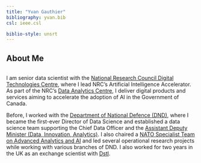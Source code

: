```yaml
---
title: "Yvan Gauthier"
bibliography: yvan.bib
csl: ieee.csl

biblio-style: unsrt
---
```


## About Me 

<figure class="avatar">
  <img src="avatar3.png" alt="">
</figure> 

I am senior data scientist with the [National Research Council Digital Technologies Centre](https://nrc.canada.ca/en/research-development/research-collaboration/research-centres/digital-technologies-research-centre), where I lead NRC's Artificial Intelligence Accelerator.  As part of the NRC's [Data Analytics Centre](https://nrc.canada.ca/en/research-development/nrc-facilities/data-analytics-centre-research-facility), I deliver digital products and services  aiming to accelerate the adoption of AI in the Government of Canada. 

Before, I worked with the  [Department of National Defence (DND)](https://www.canada.ca/en/department-national-defence.html), where I became the first-ever Director of Data Science and established a data science team supporting the Chief Data Officer and the [Assistant Deputy Minister (Data, Innovation, Analytics)](https://www.canada.ca/en/department-national-defence/corporate/organizational-structure/assistant-deputy-minister-data-innovation-analytics.html). I  also chaired a [NATO Specialist Team on Advanced Analytics and AI](https://www.sto.nato.int/search/Pages/activities_results.aspx?k=sas-150&s=Search%20Activities) and led several operational research projects while working with various branches of DND. I also worked for two years in the UK as an exchange scientist with [Dstl](https://www.gov.uk/government/groups/defence-science-and-technology).

<!--- ## Selected Presentations 

#### Invited
In chronological order:
1. F.Bar, J.Doe: Effects of having a placeholder of a name
2. S.Holmes, J.Watson: Consequences of living with a sociopath in London 

#### Other
In chronological order:
1. F.Bar, J.Doe: Effects of having a placeholder of a name
2. S.Holmes, J.Watson: Consequences of living with a sociopath in London 

## Selected publications
<div id="refs"></div> ---> 
